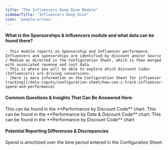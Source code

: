 ```yaml
---
title: "The Influencers Deep Dive Module"
sidebarTitle: "Influencers Deep Dive"
icon: 'people-arrows'
---
```

#### What is the Sponsorships & Influencers module and what data can be found there?
    - This module reports on Sponsorship and Influencer performance. Influencers and sponsorships are identified by discount and/or Source / Medium as directed in the Configuration Sheet, which is then merged with associated revenue and cost data.
    - This is where you will be able to explore which Discount Codes (Influencers) are driving conversions.
    - [Here is more information on the Configuration Sheet for influencer tracking](/data-inputs/configuration-sheet/how-can-i-track-influencer-spend-and-performance)

#### Common Questions & Insights That Can Be Answered Here:
<AccordionGroup>
<Accordion title="Where can I find how many conversions do influencers drive off their unique discount codes?">
This can be found in the **Performance by Discount Code** chart.
</Accordion>

<Accordion title="Where can I find how influencers have performed over time?">
This can be found in the **Performance by Date & Discount Code** chart.
</Accordion>

<Accordion title="Where can I find the return on investment (ROI) for each influencer?">
This can be found in the **Performance by Discount Code** chart
</Accordion>
</AccordionGroup>

#### Potential Reporting Differences & Discrepancies
Spend is amortized over the time period entered in the Configuration Sheet.


    
